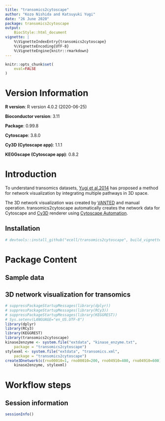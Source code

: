 ```yaml
---
title: "transomics2cytoscape"
author: "Kozo Nishida and Katsuyuki Yugi"
date: "26 June 2020"
package: transomics2cytoscape
output:
    BiocStyle::html_document
vignette: |
    %\VignetteIndexEntry{transomics2cytoscape}
    %\VignetteEncoding{UTF-8}
    %\VignetteEngine{knitr::rmarkdown}
---
```


```r
knitr::opts_chunk$set(
    eval=FALSE
)
```

# Version Information
**R version**: R version 4.0.2 (2020-06-25)

**Bioconductor version**: 3.11

**Package**: 0.99.8

**Cytoscape**: 3.8.0

**Cy3D (Cytoscape app)**: 1.1.1

**KEGGscape (Cytoscape app)**: 0.8.2

# Introduction

To understand transomics datasets,
[Yugi et al.2014](https://pubmed.ncbi.nlm.nih.gov/25131207)
has proposed a method for network visualization
by integrating multiple pathways in 3D space.

The 3D network visualization was created by
[VANTED](https://pubmed.ncbi.nlm.nih.gov/23140568)
and manual operation. transomics2cytoscape automatically
creates the network data for Cytoscape and
[Cy3D](http://apps.cytoscape.org/apps/cy3d) renderer
using
[Cytoscape Automation](https://pubmed.ncbi.nlm.nih.gov/31477170).

## Installation

```R
# devtools::install_github("ecell/transomics2cytoscape", build_vignettes = TRUE)
```

# Package Content

## Sample data

## 3D network visualization for transomics

```r
# suppressPackageStartupMessages(library(dplyr))
# suppressPackageStartupMessages(library(RCy3))
# suppressPackageStartupMessages(library(KEGGREST))
# Sys.setenv(LANGUAGE="en_US.UTF-8") 
library(dplyr)
library(RCy3)
library(KEGGREST)
library(transomics2cytoscape)
kinase2enzyme <- system.file("extdata", "kinase_enzyme.txt",
    package = "transomics2cytoscape")
stylexml <- system.file("extdata", "transomics.xml",
    package = "transomics2cytoscape")
create3Dnetwork(c(rno00010=1, rno00010=200, rno04910=400, rno04910=600),
    kinase2enzyme, stylexml)
```

# Workflow steps

## Session information {.unnumbered}

```r
sessionInfo()
```
